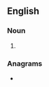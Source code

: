 ==English==

===Noun===
{{head|en|noun plural form}}

# {{plural of|ringlet|lang=en}}

===Anagrams===
* {{anagrams|en|Sterling|Tinglers|sterling|tinglers|tringles}}